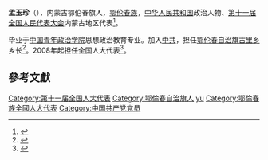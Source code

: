 '''孟玉珍'''（{{bd|1973年||}}），内蒙古鄂伦春旗人，[[鄂伦春族|鄂伦春族]]，[[中华人民共和国|中华人民共和国]]政治人物、[[第十一届全国人民代表大会|第十一届全国人民代表大会]]内蒙古地区代表<ref>{{cite web|author=新华网|title=第十一届全国人大代表|url=http://news.xinhuanet.com/ziliao/2008-03/03/content_7708230.htm?node=36628|publisher=新华网|accessdate=2014-01-07|archive-date=2014-01-10|archive-url=https://web.archive.org/web/20140110211415/http://news.xinhuanet.com/ziliao/2008-03/03/content_7708230.htm?node=36628|dead-url=no}}</ref>。

毕业于[[中国青年政治学院|中国青年政治学院]]思想政治教育专业。加入[[中共|中共]]，担任[[鄂伦春自治旗|鄂伦春自治旗]][[古里乡|古里乡]]乡长<ref>{{cite news|title=孟玉珍：让鄂伦春传统文化发扬光大|url=http://www.npc.gov.cn/huiyi/dbdh/11/2008-03/10/content_1411547.htm|accessdate=2014-02-10|newspaper=全国人大网|archive-url=https://web.archive.org/web/20140222012207/http://www.npc.gov.cn/huiyi/dbdh/11/2008-03/10/content_1411547.htm|archive-date=2014-02-22|dead-url=yes}}</ref>。2008年起担任全国人大代表<ref>{{cite news|title=全国人大代表信息-孟玉珍|url=http://210.82.31.1:8084/delegate/viewDelegate.action?dbid=110329|accessdate=2013-04-05|newspaper=全国人大网|archive-url=https://web.archive.org/web/20140222012205/http://www.npc.gov.cn/delegate/viewDelegate.action?dbid=110329|archive-date=2014-02-22|dead-url=yes}}</ref>。

==參考文獻==
{{reflist}}

{{DEFAULTSORT:meng yuzhen}}
[[Category:第十一届全国人大代表|Category:第十一届全国人大代表]]
[[Category:鄂倫春自治旗人|Category:鄂倫春自治旗人]]
[[Category:孟姓|yu]]
[[Category:鄂倫春族全國人大代表|Category:鄂倫春族全國人大代表]]
[[Category:中国共产党党员|Category:中国共产党党员]]
{{china-poli-bio-stub}}